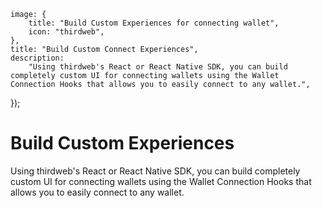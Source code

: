 
	image: {
		title: "Build Custom Experiences for connecting wallet",
		icon: "thirdweb",
	},
	title: "Build Custom Connect Experiences",
	description:
		"Using thirdweb's React or React Native SDK, you can build completely custom UI for connecting wallets using the Wallet Connection Hooks that allows you to easily connect to any wallet.",
});

# Build Custom Experiences

Using thirdweb's React or React Native SDK, you can build completely custom UI for connecting wallets using the Wallet Connection Hooks that allows you to easily connect to any wallet.

<Grid>
	<SDKCard
		title="React"
		href="/react/latest/connecting-wallets/custom-ui"
		icon={ReactIcon}
	/>
	<SDKCard
		title="React Native"
		href="/react-native/v0/connecting-wallets/custom-ui"
		icon={ReactIcon}
	/>
</Grid>
